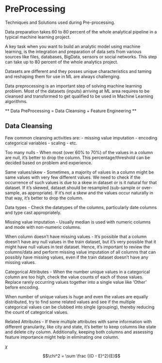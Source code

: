 # PreProcessing
Techniques and Solutions used during Pre-processing.

Data preparation takes 60 to 80 percent of the whole analytical pipeline in a typical machine learning project.

A key task when you want to build an analytic model using machine learning, is the integration and preparation of data sets from various sources like files, databases, BigData, sensors or social networks. This step can take up to 80 percent of the whole analytics project.

Datasets are different and they posses unique characteristics and taming and reshaping them for use in ML are always challenging.

Data preprocessing is an important step of solving machine learning problem. Most of the datasets (inputs) arriving at ML area requires to be cleansed and transformed to get qualified to be used in Machine Learning algorithms.

** Data PreProcessing = Data Cleansing + Feature Engineering **

## Data Cleansing

Few common cleansing activities are:
- missing value imputation
- encoding categorical variables
- scaling
- etc.

Too many nulls - When most (over 60% to 70%) of the values in a column are null, it’s better to drop the column. This percentage/threshold can be decided based on problem and experience.

Same values/skew - Sometimes, a majority of values in a column might be same values with very few different values. We need to check if the occurrence of such values is due to a skew in dataset or is it natural for that dataset. If it’s skewed, dataset should be resampled (sub-sample or over-sample, as appropriate). If it’s not a skew and the values occur naturally in that way, it’s better to drop the column.

Data types - Check the datatypes of the columns, particularly date columns and type cast appropriately.

Missing value imputation - Usually median is used with numeric columns and mode with non-numeric columns.

When column doesn’t have missing values - It’s possible that a column doesn’t have any null values in the train dataset, but it’s very possible that it might have null values in test dataset. Hence, it’s important to review the columns/data and perform missing value imputation of all columns that can possibly have missing values, even if the train dataset doesn’t have any missing values.

Categorical Attributes -
When the number unique values in a categorical column are too high, check the value counts of each of those values. Replace rarely occurring values together into a single value like ‘Other’ before encoding.

When number of unique values is huge and even the values are equally distributed, try to find some related values and see if the multiple categorical values can be clubbed into single (grouping), thereby reducing the count of categorical values.

Related Attributes - If there multiple attributes with same information with different granularity, like city and state, it’s better to keep columns like state and delete city column. Additionally, keeping both columns and assessing feature importance might help in eliminating one column.

\chi

$\chi$

$$\chi^2 = \sum \frac {(O - E)^2}{E}$$
